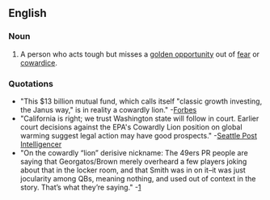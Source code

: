 ==English==

===Noun===
{{en-noun|sg=[[cowardly]] [[lion]]}}

# {{figurative}} A person who acts tough but misses a [[golden opportunity]] out of [[fear]] or [[cowardice]].

===Quotations===
*"This $13 billion mutual fund, which calls itself "classic growth investing, the Janus way," is in reality a cowardly lion." -[http://www.forbes.com/opinions/2007/12/06/sosnoff-gripple-growth-oped-cx_mts_1206sosnoff.html Forbes]
*"California is right; we trust Washington state will follow in court. Earlier court decisions against the EPA's Cowardly Lion position on global warming suggest legal action may have good prospects." -[http://seattlepi.nwsource.com/opinion/344385_autoed21.html Seattle Post Intelligencer]
*"On the cowardly “lion” derisive nickname: The 49ers PR people are saying that Georgatos/Brown merely overheard a few players joking about that in the locker room, and that Smith was in on it–it was just jocularity among QBs, meaning nothing, and used out of context in the story. That’s what they’re saying." -[http://www.mercextra.com/blogs/kawakami/2007/12/12/whos-with-me-on-alex-smiths-side-plus-more-notes-on-the-smith-nolan-feud-and-clumsy-attempted-cover-up/]